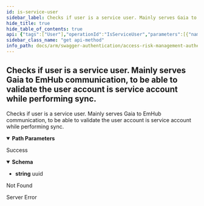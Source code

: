 ```yaml
---
id: is-service-user
sidebar_label: Checks if user is a service user. Mainly serves Gaia to EmHub communication,   to be able to validate the user account is service account while performing sync.
hide_title: true
hide_table_of_contents: true
api: {"tags":["User"],"operationId":"IsServiceUser","parameters":[{"name":"userId","in":"path","description":"Unique user identifier.","required":true,"schema":{"type":"string","format":"uuid"}}],"responses":{"200":{"description":"Success","content":{"application/json":{"schema":{"format":"uuid","type":"string"}}}},"404":{"description":"Not Found"},"500":{"description":"Server Error"}},"description":"Checks if user is a service user. Mainly serves Gaia to EmHub communication,   to be able to validate the user account is service account while performing sync.","method":"get","path":"/api/users/checkisservice/{userId}","info":{"version":"1.0","title":"Access Risk Management Authentication Services"},"postman":{"name":"Checks if user is a service user. Mainly serves Gaia to EmHub communication,   to be able to validate the user account is service account while performing sync.","description":{"type":"text/plain"},"url":{"path":["api","users","checkisservice",":userId"],"host":["{{baseUrl}}"],"query":[],"variable":[{"disabled":false,"description":{"content":"(Required) Unique user identifier.","type":"text/plain"},"type":"any","value":"","key":"userId"}]},"header":[{"key":"Accept","value":"application/json"}],"method":"GET"}}
sidebar_class_name: "get api-method"
info_path: docs/arm/swagger-authentication/access-risk-management-authentication-services
---
```



## Checks if user is a service user. Mainly serves Gaia to EmHub communication,   to be able to validate the user account is service account while performing sync.



Checks if user is a service user. Mainly serves Gaia to EmHub communication,   to be able to validate the user account is service account while performing sync.

<details style={{"marginBottom":"1rem"}} data-collapsed={false} open={true}><summary style={{}}><strong>Path Parameters</strong></summary><div><ul><ParamsItem className={"paramsItem"} param={{"name":"userId","in":"path","description":"Unique user identifier.","required":true,"schema":{"type":"string","format":"uuid"}}}></ParamsItem></ul></div></details><div><ApiTabs><TabItem label={"200"} value={"200"}><div>

Success

</div><div><MimeTabs groupId={"mime-type"}><TabItem label={"application/json"} value={"application/json"}><SchemaTabs groupId={"schema-tabs"}><TabItem label={"Schema"} value={"Schema"}><details style={{}} data-collapsed={false} open={true}><summary style={{"textAlign":"left"}}><strong>Schema</strong></summary><div style={{"textAlign":"left","marginLeft":"1rem"}}></div><ul style={{"marginLeft":"1rem"}}><li><div><strong>string</strong><span style={{"opacity":"0.6"}}> uuid</span></div></li></ul></details></TabItem></SchemaTabs></TabItem></MimeTabs></div></TabItem><TabItem label={"404"} value={"404"}><div>

Not Found

</div><div></div></TabItem><TabItem label={"500"} value={"500"}><div>

Server Error

</div><div></div></TabItem></ApiTabs></div>
      